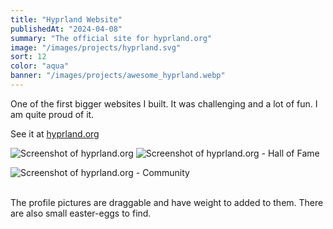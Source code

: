 ```yaml
---
title: "Hyprland Website"
publishedAt: "2024-04-08"
summary: "The official site for hyprland.org"
image: "/images/projects/hyprland.svg"
sort: 12
color: "aqua"
banner: "/images/projects/awesome_hyprland.webp"
---
```


One of the first bigger websites I built.
It was challenging and a lot of fun. I am quite proud of it.

See it at [hyprland.org](https://hyprland.org/)

![Screenshot of hyprland.org](/images/projects/hyprland-website.png)
![Screenshot of hyprland.org - Hall of Fame](/images/projects/hyprland-website-hof.png)

![Screenshot of hyprland.org - Community](/images/projects/hyprland-website-community.png)

<br />
The profile pictures are draggable and have weight to added to them. There are
also small easter-eggs to find.

<br />
<br />
<br />
